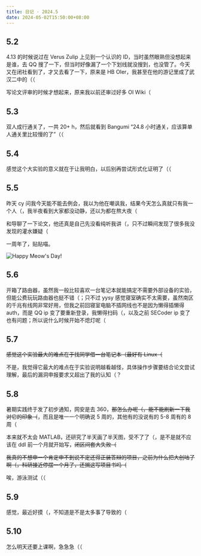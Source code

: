 ```yaml
---
title: 日记 · 2024.5
date: 2024-05-02T15:50:00+08:00
---
```


## 5.2

4.13 的时候说过在 Verus Zulip 上见到一个认识的 ID，当时虽然眼熟但没想起来是谁，去 QQ 搜了一下，但当时好像漏了一个下划线就没搜到，也没管了。今天又在闭社看到了，才又去看了一下，原来是 HB OIer，我甚至在他的游记里成了武汉二中的（（

写论文评审的时候才想起来，原来我以前还审过好多 OI Wiki（

## 5.3

双人成行通关了，一共 20+ h，然后就看到 Bangumi “24.8 小时通关，应该算单人通关里比较慢的了”（（

## 5.4

感觉这个大实验的意义就在于让我明白，以后别再尝试形式化证明了（（

## 5.5

昨天 cy 问我今天能不能去例会，我以为他在嘲讽我，结果今天怎么真就只有我一个人（，我半夜看到大家都没动静，还以为都在熬大夜（

和导聊了一下论文，他还真是自己先没看纯听我讲（，只不过瞬间发现了很多我没发现的灌水嫌疑（

一周年了，贴贴喵。

![Happy Meow's Day!](meow.jpg)

## 5.6

开箱了路由器，虽然我一般比较喜欢一台笔记本就能搞定不需要外部设备的实验，但能公费玩玩路由器也挺不错（；只不过 yysy 感觉寝室确实不太需要，虽然南区的千兆有线网非常好用，但我之前回寝室电脑不插网线也不是因为懒得插懒得 auth，而是 QQ ip 变了要重新登录，我懒得扫码（，以及之前 SECoder ip 变了也有问题；所以说什么时候开始不熄灯呢（

## 5.7

~~感觉这个实验最大的难点在于找同学借一台笔记本（最好有 Linux（~~

不是，我觉得它最大的难点在于实验说明越看越怪，具体操作步骤要结合论文尝试理解，最后的漏洞申报要求又超出了我的认知（？

## 5.8

暑期实践终于发了初步通知，网安是去 360，~~那怎么办呢（，能不能刷新一下我对它的印象（~~，而且是唯一一个明确说 5 周的，其他有的没说有的 5-8 周有的 8 周（

本来就不太会 MATLAB，还研究了半天画了半天图，受不了了（，是不是就不应该在 ddl 前一个月就开始写，~~闭区间套大失败（~~

~~我真的不想申一个肯定申不到说不定还得正装答辩的项目，之前为什么把大创咕了啊（，科研接近停摆一个月了，还搁这写项目书吗（~~

唉，游泳测试（（

## 5.9

感觉，最近好摸（，不知道是不是太多事了导致的（

## 5.10

怎么明天还要上课啊，急急急（（
